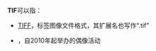 '''TIF'''可以指：

* [[TIFF|TIFF]]，标签图像文件格式，其扩展名也写作“.tif”
* {{link-ja|TOKYO IDOL FESTIVAL|TOKYO IDOL FESTIVAL}}，自2010年起举办的偶像活动

{{Disambig|Cat=三字拉丁字母縮寫消歧義}}